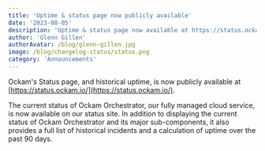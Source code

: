 ```yaml
---
title: 'Uptime & status page now publicly available'
date: '2023-08-05'
description: 'Uptime & status page now available at https://status.ockam.io/'
author: 'Glenn Gillen'
authorAvatar: /blog/glenn-gillen.jpg
image: /blog/changelog-status/status.png
category: 'Announcements'
---
```


Ockam's Status page, and historical uptime, is now publicly available at 
[https://status.ockam.io/](https://status.ockam.io/).

The current status of Ockam Orchestrator, our fully managed cloud service, is
now available on our status site. In addition to displaying the current status
of Ockam Orchestrator and its major sub-components, it also provides a
full list of historical incidents and a calculation of uptime over the past 90 days.
